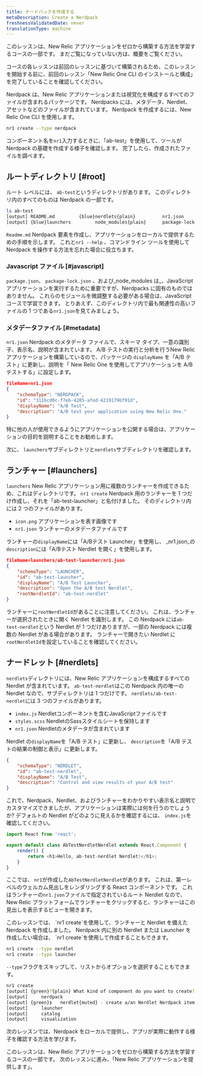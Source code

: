 ```yaml
---
title: ナードパックを作成する
metaDescription: Create a Nerdpack
freshnessValidatedDate: never
translationType: machine
---
```


<Callout variant="tip">
  このレッスンは、New Relic アプリケーションをゼロから構築する方法を学習するコースの一部です。 まだご覧になっていない方は、概要をご覧ください。

  コースの各レッスンは前回のレッスンに基づいて構築されるため、このレッスンを開始する前に、前回のレッスン「New Relic One CLI のインストールと構成」を完了していることを確認してください。
</Callout>

Nerdpack は、New Relic アプリケーションまたは視覚化を構成するすべてのファイルが含まれるパッケージです。 Nerdpacks には、メタデータ、Nerdlet、アセットなどのファイルが含まれています。 Nerdpack を作成するには、New Relic One CLI を使用します。

```bash
nr1 create --type nerdpack
```

コンポーネント名を`nr1`入力するときに、「ab-test」を使用して、ツールが Nerdpack の基礎を作成する様子を確認します。 完了したら、作成されたファイルを調べます。

## ルートディレクトリ [#root]

ルート レベルには、 `ab-test`というディレクトリがあります。 このディレクトリ内のすべてのものは Nerdpack の一部です。

```bash
ls ab-test
[output] README.md         {blue}nerdlets{plain}          nr1.json          package.json
[output] {blue}launchers         node_modules{plain}      package-lock.json
```

`Readme.md` Nerdpack 要素を作成し、アプリケーションをローカルで提供するための手順を示します。 これと`nr1 --help` 、コマンドライン ツールを使用して Nerdpack を操作する方法を忘れた場合に役立ちます。

### Javascript ファイル [#javascript]

`package.json`、 `package-lock.json` 、および_node_modules は_、JavaScript アプリケーションを実行するために重要ですが、Nerdpacks に固有のものではありません。 これらのモジュールを微調整する必要がある場合は、JavaScript コースで学習できます。 とりあえず、このディレクトリ内で最も関連性の高いファイルの 1 つである`nr1.json`を見てみましょう。

### メタデータファイル [#metadata]

`nr1.json` Nerdpack のメタデータ ファイルで、スキーマ タイプ、一意の識別子、表示名、説明が含まれています。 A/B テストの実行と分析を行うNew Relicアプリケーションを構築しているので、パッケージの `displayName` を「A/B テスト」に更新し、説明を「 New Relic One を使用してアプリケーションを A/B テストする」に設定します。

```json
fileName=nr1.json
{
    "schemaType": "NERDPACK",
    "id": "311bcd0c-f7eb-4285-afed-4219179bf91d",
    "displayName": "A/B Test",
    "description": "A/B test your application using New Relic One."
}
```

特に他の人が使用できるようにアプリケーションを公開する場合は、アプリケーションの目的を説明することをお勧めします。

次に、 `launchers`サブディレクトリと`nerdlets`サブディレクトリを確認します。

## ランチャー [#launchers]

`launchers` New Relic アプリケーション用に複数のランチャーを作成できるため、これはディレクトリです。 `nr1 create` Nerdpack 用のランチャーを 1 つだけ作成し、それを「ab-test-launcher」と名付けました。 そのディレクトリ内には 2 つのファイルがあります。

* `icon.png` アプリケーションを表す画像です
* `nr1.json` ランチャーのメタデータファイルです

ランチャーの`displayName`には「A/Bテスト Launcher」を使用し、 _nr1.json_の`description`には「A/Bテスト Nerdlet を開く」を使用します。

```json
fileName=launchers/ab-test-launcher/nr1.json
{
    "schemaType": "LAUNCHER",
    "id": "ab-test-launcher",
    "displayName": "A/B Test Launcher",
    "description": "Open the A/B test Nerdlet",
    "rootNerdletId": "ab-test-nerdlet"
}
```

ランチャーに`rootNerdletId`があることに注意してください。 これは、ランチャーが選択されたときに開く Nerdlet を識別します。 この Nerdpack には`ab-test-nerdlet`という Nerdlet が 1 つだけありますが、一部の Nerdpack には複数の Nerdlet がある場合があります。 ランチャーで開きたい Nerdlet に`rootNerdletId`を設定していることを確認してください。

## ナードレット [#nerdlets]

`nerdlets`ディレクトリには、New Relic アプリケーションを構成するすべての Nerdlet が含まれています。 `ab-test-nerdlet`はこの Nerdpack 内の唯一の Nerdlet なので、サブディレクトリは 1 つだけです。 `nerdlets/ab-test-nerdlet`には 3 つのファイルがあります。

* `index.js` Nerdletコンポーネントを含むJavaScriptファイルです
* `styles.scss` NerdletのSassスタイルシートを保持します
* `nr1.json` Nerdletのメタデータが含まれています

Nerdlet の`displayName`を「A/B テスト」に更新し、 `description`を「A/B テストの結果の制御と表示」に更新します。

```json fileName=nerdlets/ab-test-nerdlet/nr1.json
{
    "schemaType": "NERDLET",
    "id": "ab-test-nerdlet",
    "displayName": "A/B Test",
    "description": "Control and view results of your A/B test"
}
```

これで、Nerdpack、Nerdlet、およびランチャーをわかりやすい表示名と説明でカスタマイズできましたが、アプリケーションは実際には何を行うのでしょうか? デフォルトの Nerdlet がどのように見えるかを確認するには、 `index.js`を確認してください。

```js fileName=nerdlets/ab-test-nerdlet/index.js
import React from 'react';

export default class AbTestNerdletNerdlet extends React.Component {
    render() {
        return <h1>Hello, ab-test-nerdlet Nerdlet!</h1>;
    }
}
```

ここでは、 `nr1`が作成した`AbTestNerdletNerdlet`があります。 これは、第一レベルのウェルカム見出しをレンダリングする React コンポーネントです。 これはランチャーの`nr1.json`ファイルで指定されているルート Nerdlet なので、New Relic プラットフォームでランチャーをクリックすると、ランチャーはこの見出しを表示するビューを開きます。

<Callout variant="tip">
  このレッスンでは、 `nr1 create`を使用して、ランチャーと Nerdlet を備えた Nerdpack を作成しました。 Nerdpack 内に別の Nerdlet または Launcher を作成したい場合は、 `nr1 create`を使用して作成することもできます。

  ```sh
  nr1 create --type nerdlet
  nr1 create --type launcher
  ```

  `--type`フラグをスキップして、リストからオプションを選択することもできます。

  ```sh
  nr1 create
  [output] {green}?{plain} What kind of component do you want to create? {muted}› - Use arrow-keys. Return to submit.
  [output]     nerdpack
  [output] {green}❯   nerdlet{muted} - create a/an Nerdlet Nerdpack item inside your Nerdpack.
  [output]     launcher
  [output]     catalog
  [output]     visualization
  ```
</Callout>

次のレッスンでは、Nerdpack をローカルで提供し、アプリが実際に動作する様子を確認する方法を学びます。

<Callout variant="tip">
  このレッスンは、New Relic アプリケーションをゼロから構築する方法を学習するコースの一部です。 次のレッスンに進み、「New Relic アプリケーションを提供します」。
</Callout>
